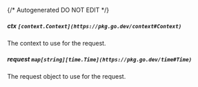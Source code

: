 {/* Autogenerated DO NOT EDIT  */}
##### **ctx** `[context.Context](https://pkg.go.dev/context#Context)`
The context to use for the request.

##### **request** `map[string][time.Time](https://pkg.go.dev/time#Time)`
The request object to use for the request.

